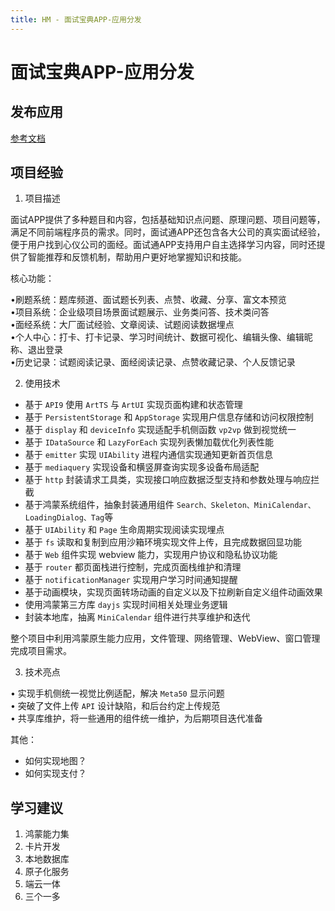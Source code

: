 ```yaml
---
title: HM - 面试宝典APP-应用分发
---
```


# 面试宝典APP-应用分发

## 发布应用

[参考文档](https://developer.huawei.com/consumer/cn/doc/app/agc-help-harmonyos-releaseapp-0000001126380068)





## 项目经验

1. 项目描述

面试APP提供了多种题目和内容，包括基础知识点问题、原理问题、项目问题等，满足不同前端程序员的需求。同时，面试通APP还包含各大公司的真实面试经验，便于用户找到心仪公司的面经。面试通APP支持用户自主选择学习内容，同时还提供了智能推荐和反馈机制，帮助用户更好地掌握知识和技能。

核心功能：

•刷题系统：题库频道、面试题长列表、点赞、收藏、分享、富文本预览  
•项目系统：企业级项目场景面试题展示、业务类问答、技术类问答  
•面经系统：大厂面试经验、文章阅读、试题阅读数据埋点  
•个人中心：打卡、打卡记录、学习时间统计、数据可视化、编辑头像、编辑昵称、退出登录  
•历史记录：试题阅读记录、面经阅读记录、点赞收藏记录、个人反馈记录  

2. 使用技术

- 基于 `API9` 使用 `ArtTS` 与 `ArtUI` 实现页面构建和状态管理
- 基于 `PersistentStorage` 和 `AppStorage` 实现用户信息存储和访问权限控制
- 基于 `display` 和 `deviceInfo` 实现适配手机侧函数 `vp2vp` 做到视觉统一
- 基于 `IDataSource` 和 `LazyForEach` 实现列表懒加载优化列表性能
- 基于 `emitter` 实现 `UIAbility` 进程内通信实现通知更新首页信息
- 基于 `mediaquery` 实现设备和横竖屏查询实现多设备布局适配
- 基于 `http` 封装请求工具类，实现接口响应数据泛型支持和参数处理与响应拦截
- 基于鸿蒙系统组件，抽象封装通用组件 `Search、Skeleton、MiniCalendar、LoadingDialog、Tag`等
- 基于 `UIAbility` 和 `Page` 生命周期实现阅读实现埋点
- 基于 `fs` 读取和复制到应用沙箱环境实现文件上传，且完成数据回显功能
- 基于 `Web` 组件实现 webview 能力，实现用户协议和隐私协议功能
- 基于 `router` 都页面栈进行控制，完成页面栈维护和清理
- 基于 `notificationManager` 实现用户学习时间通知提醒
- 基于动画模块，实现页面转场动画的自定义以及下拉刷新自定义组件动画效果 
- 使用鸿蒙第三方库 `dayjs` 实现时间相关处理业务逻辑
- 封装本地库，抽离 `MiniCalendar` 组件进行共享维护和迭代

整个项目中利用鸿蒙原生能力应用，文件管理、网络管理、WebView、窗口管理完成项目需求。

3. 技术亮点

• 实现手机侧统一视觉比例适配，解决 `Meta50` 显示问题  
• 突破了文件上传 `API` 设计缺陷，和后台约定上传规范  
• 共享库维护，将一些通用的组件统一维护，为后期项目迭代准备  


其他：

- 如何实现地图？
- 如何实现支付？

## 学习建议

1. 鸿蒙能力集
2. 卡片开发
3. 本地数据库
4. 原子化服务
5. 端云一体
6. 三个一多